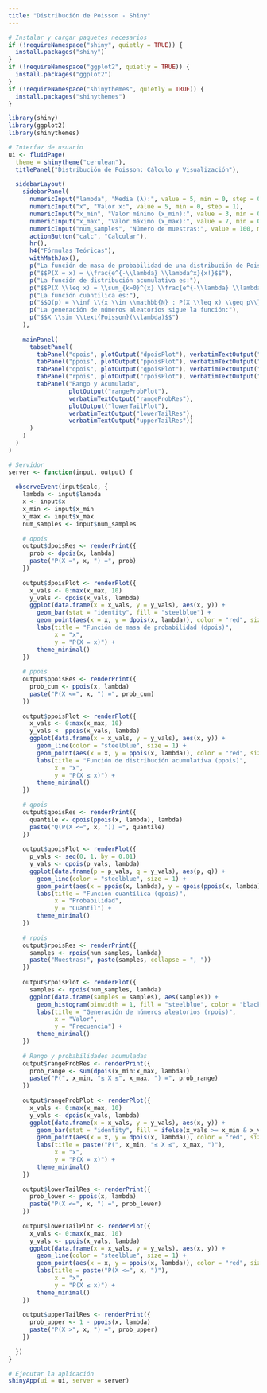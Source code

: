 ```yaml
---
title: "Distribución de Poisson - Shiny"
---
```


```r
# Instalar y cargar paquetes necesarios
if (!requireNamespace("shiny", quietly = TRUE)) {
  install.packages("shiny")
}
if (!requireNamespace("ggplot2", quietly = TRUE)) {
  install.packages("ggplot2")
}
if (!requireNamespace("shinythemes", quietly = TRUE)) {
  install.packages("shinythemes")
}

library(shiny)
library(ggplot2)
library(shinythemes)

# Interfaz de usuario
ui <- fluidPage(
  theme = shinytheme("cerulean"),
  titlePanel("Distribución de Poisson: Cálculo y Visualización"),
  
  sidebarLayout(
    sidebarPanel(
      numericInput("lambda", "Media (λ):", value = 5, min = 0, step = 0.1),
      numericInput("x", "Valor x:", value = 5, min = 0, step = 1),
      numericInput("x_min", "Valor mínimo (x_min):", value = 3, min = 0, step = 1),
      numericInput("x_max", "Valor máximo (x_max):", value = 7, min = 0, step = 1),
      numericInput("num_samples", "Número de muestras:", value = 100, min = 1, step = 1),
      actionButton("calc", "Calcular"),
      hr(),
      h4("Fórmulas Teóricas"),
      withMathJax(),
      p("La función de masa de probabilidad de una distribución de Poisson es:"),
      p("$$P(X = x) = \\frac{e^{-\\lambda} \\lambda^x}{x!}$$"),
      p("La función de distribución acumulativa es:"),
      p("$$P(X \\leq x) = \\sum_{k=0}^{x} \\frac{e^{-\\lambda} \\lambda^k}{k!}$$"),
      p("La función cuantílica es:"),
      p("$$Q(p) = \\inf \\{x \\in \\mathbb{N} : P(X \\leq x) \\geq p\\}$$"),
      p("La generación de números aleatorios sigue la función:"),
      p("$$X \\sim \\text{Poisson}(\\lambda)$$")
    ),
    
    mainPanel(
      tabsetPanel(
        tabPanel("dpois", plotOutput("dpoisPlot"), verbatimTextOutput("dpoisRes")),
        tabPanel("ppois", plotOutput("ppoisPlot"), verbatimTextOutput("ppoisRes")),
        tabPanel("qpois", plotOutput("qpoisPlot"), verbatimTextOutput("qpoisRes")),
        tabPanel("rpois", plotOutput("rpoisPlot"), verbatimTextOutput("rpoisRes")),
        tabPanel("Rango y Acumulada", 
                 plotOutput("rangeProbPlot"), 
                 verbatimTextOutput("rangeProbRes"),
                 plotOutput("lowerTailPlot"), 
                 verbatimTextOutput("lowerTailRes"),
                 verbatimTextOutput("upperTailRes"))
      )
    )
  )
)

# Servidor
server <- function(input, output) {
  
  observeEvent(input$calc, {
    lambda <- input$lambda
    x <- input$x
    x_min <- input$x_min
    x_max <- input$x_max
    num_samples <- input$num_samples
    
    # dpois
    output$dpoisRes <- renderPrint({
      prob <- dpois(x, lambda)
      paste("P(X =", x, ") =", prob)
    })
    
    output$dpoisPlot <- renderPlot({
      x_vals <- 0:max(x_max, 10)
      y_vals <- dpois(x_vals, lambda)
      ggplot(data.frame(x = x_vals, y = y_vals), aes(x, y)) +
        geom_bar(stat = "identity", fill = "steelblue") +
        geom_point(aes(x = x, y = dpois(x, lambda)), color = "red", size = 3) +
        labs(title = "Función de masa de probabilidad (dpois)",
             x = "x",
             y = "P(X = x)") +
        theme_minimal()
    })
    
    # ppois
    output$ppoisRes <- renderPrint({
      prob_cum <- ppois(x, lambda)
      paste("P(X <=", x, ") =", prob_cum)
    })
    
    output$ppoisPlot <- renderPlot({
      x_vals <- 0:max(x_max, 10)
      y_vals <- ppois(x_vals, lambda)
      ggplot(data.frame(x = x_vals, y = y_vals), aes(x, y)) +
        geom_line(color = "steelblue", size = 1) +
        geom_point(aes(x = x, y = ppois(x, lambda)), color = "red", size = 3) +
        labs(title = "Función de distribución acumulativa (ppois)",
             x = "x",
             y = "P(X ≤ x)") +
        theme_minimal()
    })
    
    # qpois
    output$qpoisRes <- renderPrint({
      quantile <- qpois(ppois(x, lambda), lambda)
      paste("Q(P(X <=", x, ")) =", quantile)
    })
    
    output$qpoisPlot <- renderPlot({
      p_vals <- seq(0, 1, by = 0.01)
      y_vals <- qpois(p_vals, lambda)
      ggplot(data.frame(p = p_vals, q = y_vals), aes(p, q)) +
        geom_line(color = "steelblue", size = 1) +
        geom_point(aes(x = ppois(x, lambda), y = qpois(ppois(x, lambda), lambda)), color = "red", size = 3) +
        labs(title = "Función cuantílica (qpois)",
             x = "Probabilidad",
             y = "Cuantil") +
        theme_minimal()
    })
    
    # rpois
    output$rpoisRes <- renderPrint({
      samples <- rpois(num_samples, lambda)
      paste("Muestras:", paste(samples, collapse = ", "))
    })
    
    output$rpoisPlot <- renderPlot({
      samples <- rpois(num_samples, lambda)
      ggplot(data.frame(samples = samples), aes(samples)) +
        geom_histogram(binwidth = 1, fill = "steelblue", color = "black") +
        labs(title = "Generación de números aleatorios (rpois)",
             x = "Valor",
             y = "Frecuencia") +
        theme_minimal()
    })
    
    # Rango y probabilidades acumuladas
    output$rangeProbRes <- renderPrint({
      prob_range <- sum(dpois(x_min:x_max, lambda))
      paste("P(", x_min, "≤ X ≤", x_max, ") =", prob_range)
    })
    
    output$rangeProbPlot <- renderPlot({
      x_vals <- 0:max(x_max, 10)
      y_vals <- dpois(x_vals, lambda)
      ggplot(data.frame(x = x_vals, y = y_vals), aes(x, y)) +
        geom_bar(stat = "identity", fill = ifelse(x_vals >= x_min & x_vals <= x_max, "steelblue", "gray"), alpha = 0.7) +
        geom_point(aes(x = x, y = dpois(x, lambda)), color = "red", size = 3) +
        labs(title = paste("P(", x_min, "≤ X ≤", x_max, ")"),
             x = "x",
             y = "P(X = x)") +
        theme_minimal()
    })
    
    output$lowerTailRes <- renderPrint({
      prob_lower <- ppois(x, lambda)
      paste("P(X <=", x, ") =", prob_lower)
    })
    
    output$lowerTailPlot <- renderPlot({
      x_vals <- 0:max(x_max, 10)
      y_vals <- ppois(x_vals, lambda)
      ggplot(data.frame(x = x_vals, y = y_vals), aes(x, y)) +
        geom_line(color = "steelblue", size = 1) +
        geom_point(aes(x = x, y = ppois(x, lambda)), color = "red", size = 3) +
        labs(title = paste("P(X <=", x, ")"),
             x = "x",
             y = "P(X ≤ x)") +
        theme_minimal()
    })
    
    output$upperTailRes <- renderPrint({
      prob_upper <- 1 - ppois(x, lambda)
      paste("P(X >", x, ") =", prob_upper)
    })
    
  })
}

# Ejecutar la aplicación
shinyApp(ui = ui, server = server)

```

